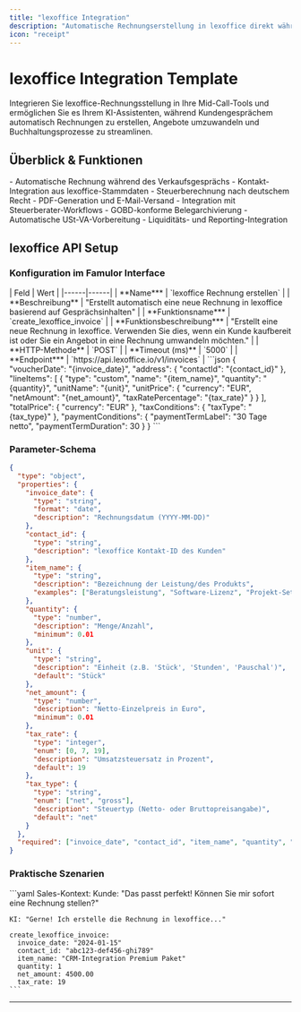 ```yaml
---
title: "lexoffice Integration"
description: "Automatische Rechnungserstellung in lexoffice direkt während Kundengesprächem für nahtlose Buchhaltungs-Automation"
icon: "receipt"
---
```


# lexoffice Integration Template

Integrieren Sie lexoffice-Rechnungsstellung in Ihre Mid-Call-Tools und ermöglichen Sie es Ihrem KI-Assistenten, während Kundengesprächem automatisch Rechnungen zu erstellen, Angebote umzuwandeln und Buchhaltungsprozesse zu streamlinen.

## Überblick & Funktionen

<CardGroup cols={2}>
  <Card title="Sofortige Rechnungserstellung" icon="file-invoice">
    - Automatische Rechnung während des Verkaufsgesprächs
    - Kontakt-Integration aus lexoffice-Stammdaten
    - Steuerberechnung nach deutschem Recht
    - PDF-Generation und E-Mail-Versand
  </Card>
  <Card title="Buchhaltungs-Automation" icon="calculator">
    - Integration mit Steuerberater-Workflows
    - GOBD-konforme Belegarchivierung
    - Automatische USt-VA-Vorbereitung
    - Liquiditäts- und Reporting-Integration
  </Card>
</CardGroup>

## lexoffice API Setup

### Konfiguration im Famulor Interface

<Tabs>
  <Tab title="Werkzeugdetails">
    | Feld | Wert |
    |------|------|
    | **Name*** | `lexoffice Rechnung erstellen` |
    | **Beschreibung** | "Erstellt automatisch eine neue Rechnung in lexoffice basierend auf Gesprächsinhalten" |
    | **Funktionsname*** | `create_lexoffice_invoice` |
    | **Funktionsbeschreibung*** | "Erstellt eine neue Rechnung in lexoffice. Verwenden Sie dies, wenn ein Kunde kaufbereit ist oder Sie ein Angebot in eine Rechnung umwandeln möchten." |
    | **HTTP-Methode** | `POST` |
    | **Timeout (ms)** | `5000` |
    | **Endpoint*** | `https://api.lexoffice.io/v1/invoices` |
  </Tab>
  
  <Tab title="Request Body Template">
    ```json
    {
      "voucherDate": "{invoice_date}",
      "address": {
        "contactId": "{contact_id}"
      },
      "lineItems": [
        {
          "type": "custom",
          "name": "{item_name}",
          "quantity": "{quantity}",
          "unitName": "{unit}",
          "unitPrice": {
            "currency": "EUR",
            "netAmount": "{net_amount}",
            "taxRatePercentage": "{tax_rate}"
          }
        }
      ],
      "totalPrice": {
        "currency": "EUR"
      },
      "taxConditions": {
        "taxType": "{tax_type}"
      },
      "paymentConditions": {
        "paymentTermLabel": "30 Tage netto",
        "paymentTermDuration": 30
      }
    }
    ```
  </Tab>
</Tabs>

### Parameter-Schema

```json
{
  "type": "object",
  "properties": {
    "invoice_date": {
      "type": "string",
      "format": "date",
      "description": "Rechnungsdatum (YYYY-MM-DD)"
    },
    "contact_id": {
      "type": "string",
      "description": "lexoffice Kontakt-ID des Kunden"
    },
    "item_name": {
      "type": "string",
      "description": "Bezeichnung der Leistung/des Produkts",
      "examples": ["Beratungsleistung", "Software-Lizenz", "Projekt-Setup"]
    },
    "quantity": {
      "type": "number",
      "description": "Menge/Anzahl",
      "minimum": 0.01
    },
    "unit": {
      "type": "string",
      "description": "Einheit (z.B. 'Stück', 'Stunden', 'Pauschal')",
      "default": "Stück"
    },
    "net_amount": {
      "type": "number",
      "description": "Netto-Einzelpreis in Euro",
      "minimum": 0.01
    },
    "tax_rate": {
      "type": "integer",
      "enum": [0, 7, 19],
      "description": "Umsatzsteuersatz in Prozent",
      "default": 19
    },
    "tax_type": {
      "type": "string",
      "enum": ["net", "gross"],
      "description": "Steuertyp (Netto- oder Bruttopreisangabe)",
      "default": "net"
    }
  },
  "required": ["invoice_date", "contact_id", "item_name", "quantity", "net_amount"]
}
```

### Praktische Szenarien

<Steps>
  <Step title="Sofort-Rechnung im Sales-Call">
    ```yaml
    Sales-Kontext:
      Kunde: "Das passt perfekt! Können Sie mir sofort eine Rechnung stellen?"
      
    KI: "Gerne! Ich erstelle die Rechnung in lexoffice..."
    
    create_lexoffice_invoice:
      invoice_date: "2024-01-15"
      contact_id: "abc123-def456-ghi789"
      item_name: "CRM-Integration Premium Paket"
      quantity: 1
      net_amount: 4500.00
      tax_rate: 19
    ```
  </Step>
</Steps>

---


